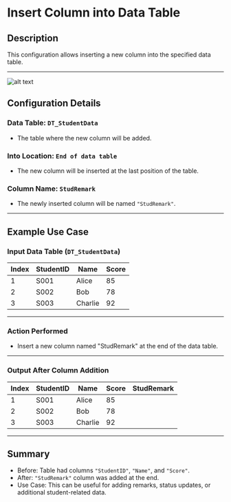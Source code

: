 # Insert Column into Data Table

## Description

This configuration allows inserting a new column into the specified data table.

---

![alt text](../assets/datatable/insert-column-into-data-table.png)

## Configuration Details

### Data Table: `DT_StudentData`

- The table where the new column will be added.

### Into Location: `End of data table`

- The new column will be inserted at the last position of the table.

### Column Name: `StudRemark`

- The newly inserted column will be named `"StudRemark"`.

---

## Example Use Case

### Input Data Table (`DT_StudentData`)

| Index | StudentID | Name     | Score |
|-------|----------|---------|------|
| 1     | S001     | Alice    | 85   |
| 2     | S002     | Bob      | 78   |
| 3     | S003     | Charlie  | 92   |

---

### Action Performed

- Insert a new column named "StudRemark" at the end of the data table.

---

### Output After Column Addition

| Index | StudentID | Name     | Score | StudRemark |
|-------|----------|---------|------|------------|
| 1     | S001     | Alice    | 85   |            |
| 2     | S002     | Bob      | 78   |            |
| 3     | S003     | Charlie  | 92   |            |

---

## Summary

- Before: Table had columns `"StudentID"`, `"Name"`, and `"Score"`.
- After: `"StudRemark"` column was added at the end.
- Use Case: This can be useful for adding remarks, status updates, or additional student-related data.